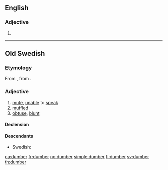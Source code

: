 ==English==

===Adjective===
{{head|en|adjective comparative form}}

# {{en-comparative of|dumb}}

----

==Old Swedish==

===Etymology===
From {{inh|gmq-osw|non|dumbr}}, from {{inh|gmq-osw|gem-pro|*dumbaz}}.

===Adjective===
{{head|gmq-osw|adjective}}

# [[mute]], [[unable]] to [[speak]]
# [[muffled]]
# [[obtuse]], [[blunt]]

====Declension====
{{gmq-osw-decl-adj-strong|dumb|nom_sg_neut=dumpt|acc_sg_neut=dumpt}}
{{gmq-osw-decl-adj-weak|dumb}}

====Descendants====
* Swedish: {{l|sv|dum}}

[[ca:dumber]]
[[fr:dumber]]
[[no:dumber]]
[[simple:dumber]]
[[fi:dumber]]
[[sv:dumber]]
[[th:dumber]]
